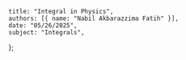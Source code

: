     title: "Integral in Physics",
    authors: [{ name: "Nabil Akbarazzima Fatih" }],
    date: "05/26/2025",
    subject: "Integrals",
};